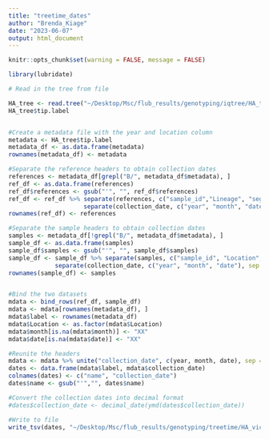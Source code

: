 ```yaml
---
title: "treetime_dates"
author: "Brenda_Kiage"
date: "2023-06-07"
output: html_document
---
```


```r
knitr::opts_chunk$set(warning = FALSE, message = FALSE) 
```

```r
library(lubridate)
```


```r

# Read in the tree from file

HA_tree <- read.tree("~/Desktop/Msc/flub_results/genotyping/iqtree/HA_tree.nwk")
HA_tree$tip.label


#Create a metadata file with the year and location column
metadata <- HA_tree$tip.label
metadata_df <- as.data.frame(metadata)
rownames(metadata_df) <- metadata

#Separate the reference headers to obtain collection dates
references <- metadata_df[grepl("B/", metadata_df$metadata), ]
ref_df <- as.data.frame(references)
ref_df$references <- gsub("'", "", ref_df$references)
ref_df <- ref_df %>% separate(references, c("sample_id","Lineage", "segment", "clade", "collection_date"), sep = "\\|") %>% 
                     separate(collection_date, c("year", "month", "date"), sep = "-")
rownames(ref_df) <- references

#Separate the sample headers to obtain collection dates
samples <- metadata_df[!grepl("B/", metadata_df$metadata), ]
sample_df <- as.data.frame(samples)
sample_df$samples <- gsub("'", "", sample_df$samples)
sample_df <- sample_df %>% separate(samples, c("sample_id", "Location","collection_date"), sep = "\\|")%>% 
             separate(collection_date, c("year", "month", "date"), sep = "-")
rownames(sample_df) <- samples


#Bind the two datasets
mdata <- bind_rows(ref_df, sample_df)
mdata <- mdata[rownames(metadata_df), ]
mdata$label <- rownames(metadata_df)
mdata$Location <- as.factor(mdata$Location)
mdata$month[is.na(mdata$month)] <- "XX"
mdata$date[is.na(mdata$date)] <- "XX"

#Reunite the headers 
mdata <- mdata %>% unite("collection_date", c(year, month, date), sep = "-")
dates <- data.frame(mdata$label, mdata$collection_date)
colnames(dates) <- c("name", "collection_date")
dates$name <- gsub("'","", dates$name)

#Convert the collection dates into decimal format
#dates$collection_date <- decimal_date(ymd(dates$collection_date))

#Write to file
write_tsv(dates, "~/Desktop/Msc/flub_results/genotyping/treetime/HA_vicdates1.tsv")


```

